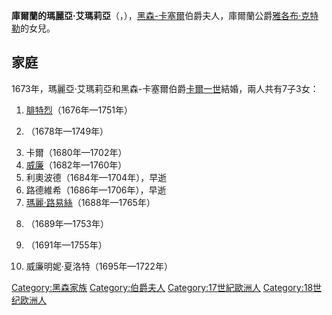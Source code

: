 {{Multiple issues|
{{Expand language|1=en|time=2021-02-03T16:09:51+00:00}}
{{Unreferenced|time=2021-02-03T16:09:51+00:00}}
}}
{{Infobox noble
| name        = 庫爾蘭的瑪麗亞·艾瑪莉亞
| title       = 黑森-卡塞爾伯爵夫人
| image       = Maria Amalia, 1653-1711 (Johan N Cramer) - Nationalmuseum - 14692.tif
| birth_date  = {{birth_date|1653|6|12|df=yes}}
| birth_place = [[葉爾加瓦|葉爾加瓦]]
| death_date  = {{death date and age|1711|6|16|1653|6|12|df=yes}}
| death_place = [[魏爾明斯特|魏爾明斯特]]
| noble family= [[克特勒家族|克特勒家族]]
| father      = 庫爾蘭公爵[[雅各布·克特勒|雅各布·克特勒]]
| mother      = [[布蘭登堡的路易絲·夏洛特|布蘭登堡的路易絲·夏洛特]]
}}
'''庫爾蘭的瑪麗亞·艾瑪莉亞'''（{{lang-de|Maria Amalia von Kurland}}，{{bd|1653年|6月12日|1711年|6月16日}}），[[黑森-卡塞尔伯国|黑森-卡塞爾]]伯爵夫人，庫爾蘭公爵[[雅各布·克特勒|雅各布·克特勒]]的女兒。

== 家庭 ==
1673年，瑪麗亞·艾瑪莉亞和黑森-卡塞爾伯爵[[卡爾一世_(黑森-卡塞爾)|卡爾一世]]結婚，兩人共有7子3女：
# [[弗雷德里克一世_(瑞典)|腓特烈]]（1676年—1751年）
# {{le|索菲·夏洛特 (黑森-卡塞爾)|Sophie Charlotte of Hesse-Kassel|索菲·夏洛特}}（1678年—1749年）
# 卡爾（1680年—1702年）
# [[威廉八世_(黑森-卡塞爾)|威廉]]（1682年—1760年）
# 利奧波德（1684年—1704年），早逝
# 路德維希（1686年—1706年），早逝
# [[瑪麗·路易絲_(黑森-卡塞爾)|瑪麗·路易絲]]（1688年—1765年）
# {{le|黑森-卡塞爾的馬克西米利安|Maximilian of Hesse-Kassel|馬克西米利安}}（1689年—1753年）
# {{le|格奧爾格·卡爾 (黑森-卡塞爾)|George Charles of Hesse-Kassel|格奧爾格·卡爾}}（1691年—1755年）
# 威廉明妮·夏洛特（1695年—1722年）

[[Category:黑森家族|Category:黑森家族]]
[[Category:伯爵夫人|Category:伯爵夫人]]
[[Category:17世紀歐洲人|Category:17世紀歐洲人]]
[[Category:18世纪欧洲人|Category:18世纪欧洲人]]